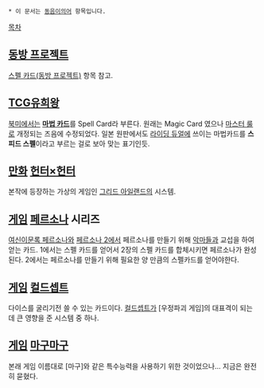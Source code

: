  * 이 문서는 [[동음이의어]] 항목입니다.
[[목차]]
== [[동방 프로젝트]] ==
[[스펠 카드(동방 프로젝트)]] 항목 참고.

== [[TCG]][[유희왕]] ==
[[북미]]에서는 '''[[마법 카드]]'''를 Spell Card라 부른다. 원래는 Magic Card 였으나 [[마스터 룰]]로 개정되는 즈음에 수정되었다. 일본 원판에서도 [[라이딩 듀얼]]에 쓰이는 마법카드를 '''스피드 스펠'''이라고 부르는 걸로 보아 맞는 표기인듯.
== [[만화]] [[헌터×헌터]] ==
본작에 등장하는 가상의 게임인 [[그리드 아일랜드]]의 시스템.
== [[게임]] [[페르소나]] 시리즈 ==
[[여신이문록 페르소나]]와 [[페르소나 2]]에서 페르소나를 만들기 위해 [[악마]]들과 교섭을 하여 얻는 카드. 1에서는 스펠 카드를 얻어서 2장의 스펠 카드를 합체시키면 페르소나가 완성된다. 2에서는 페르소나를 만들기 위해 필요한 양 만큼의 스펠카드를 얻어야한다.
== [[게임]] [[컬드셉트]] ==
다이스를 굴리기전 쓸 수 있는 카드이다. [[컬드셉트]]가 [우정파괴 게임]의 대표격이 되는 데 큰 영향을 준 시스템 중 하나.
== [[게임]] [[마구마구]] ==
본래 게임 이름대로 [마구]와 같은 특수능력을 사용하기 위한 것이었으나... 지금은 완전히 묻혔다.
